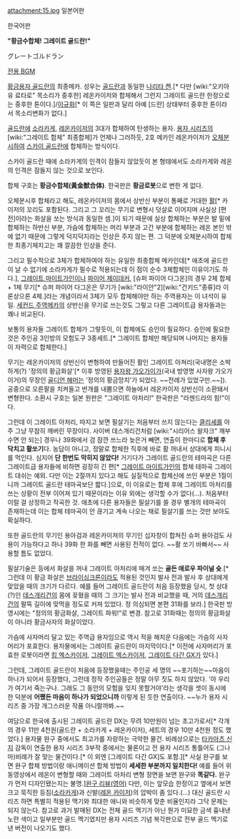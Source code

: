 attachment:15.jpg
{{{#!html
<iframe width="420" height="315" src="//www.youtube.com/embed/zoM7fzTf5ck" frameborder="0" allowfullscreen></iframe>
}}}
일본어판

{{{#!html
<iframe width="560" height="315" src="//www.youtube.com/embed/L1TNFIHwYNA" frameborder="0" allowfullscreen></iframe>
}}}
한국어판

'''"황금수합체! 그레이트 골드란!"'''

グレートゴルドラン

[http://youtu.be/2DMmkGLcogE 전용 BGM]

[[황금용자 골드란]]의 최종메카. 성우는 [[골드란]]과 동일한 [[나리타 켄]].[* 다만 [wiki:"오키아유 료타로" 목소리가 중후한] 레온카이저와 합체해서 그런지 그레이트 골드란 한정으로는 중후한 톤이다.]/[[이규화]][* 이 쪽은 일판과 달리 아예 [드란] 상태부터 중후한 톤이라서 목소리변화가 없다.]

[[골드란]]에 [[소라카게]], [[레온카이저]]의 3대가 합체하여 탄생하는 용자. [[용자 시리즈]]의 [wiki:"그레이트 합체" 최종합체]가 언제나 그러하듯, 2호 메카인 레온카이저가 [[오체분시]]하여 [[스카이 골드란]]에 합체하는 방식이다.

스카이 골드란 때에 소라카게의 인격이 잠들지 않았듯이 본 형태에서도 소라카게와 레온의 인격은 잠들지 않는 것으로 보인다.

합체 구호는 '''황금수합체(黃金獣合体)'''. 한국판은 '''황금로봇'''으로 변한 게 없다.

오체분시후 합체라고 해도, 레온카이저의 몸에서 상반신 부분이 통째로 거대한 [[활]][* 카이저의 꼬리도 포함된다. 그리고 그 꼬리는 무기로 변형시 덧살로 이어지며 사실상 [편전]이라는 화살을 쏘는 방식과 동일한 셈.]이 되기 때문에 실상 합체하는 부분은 발 밑에 합체하는 하반신 부분, 가슴에 합체하는 머리 부분과 고간 부분에 합체하는 레온 본인 밖에 없기 때문에 그렇게 덕지덕지라는 인상은 주지 않는 편. 그 덕분에 오체분시하여 합체한 최종기체치고는 꽤 깔끔한 인상을 준다. 

그리고 필수적으로 3체가 합체하여야 하는 유일한 최종합체 메카인데[* 애초에 골드란이 날 수 없기에 소라카게가 필수로 적용되는데 이 점이 순수 3체합체인 이유이기도 하다.], [[그레이트 마이트가인]]이나 [[파이어 제이데커]], [슈퍼 파이어 다그온]의 경우 2체 합체 + 1체 무기[* 슈퍼 파이어 다그온은 무기가 [wiki:"라이안"2][wiki:"건키드"종류]라 이론상으론 4체.]라는 개념이라서 3체가 모두 합체해야만 하는 주역용자는 이 녀석이 유일. [[세컨드 주역메카]]의 상반신을 무기로 쓰는것도 그렇고 다른 그레이트급 용자들과는 꽤나 비교된다.

보통의 용자들 그레이트 합체가 그렇듯이, 이 합체에도 승인이 필요하다. 승인에 필요한 것은 주인공 3인방의 모험도구 3종세트.[* 그레이트 합체만 해당되며 나머지는 용자들이 자력으로 합체한다.]

무기는 레온카이저의 상반신이 변형하여 만들어진 활인 그레이트 아쳐리(국내명은 소박하게(?) '정의의 황금화살'[* 이후 방영된 [[용자왕 가오가이가]](국내 방영명 사자왕 가오가이거)의 무장인 [[골디언 해머]]는 '정의의 황금망치'가 되었다. ~~전례가 있었구만.~~]). 공중으로 오른팔을 치켜들고 번개를 내뿜으면 하늘에서 레온카이저 상반신이 소환돼서 변형한다. 소환시 구호는 일본 원판은 "그레이트 아처리!" 한국판은 "라젠드라의 힘!"이다.

그런데 이 그레이트 아처리, 따지고 보면 필살기는 처음부터 쓰지 않는다는 [[클리셰]]를 아주 그냥 무참히 깨버린 무장이다. 사이버 데스개리건처럼 [wiki:"시리어스 왈자크" 깨부수면 안 되는] 경우나 39화에서 검 잠깐 쓰느라 늦은거 빼면, 연출이 한마디로 '''합체 후 닥치고 활쏘기'''다. 농담이 아니고, 정말로 합체한 직후에 바로 활 꺼내서 상대에게 피니시를 먹인다. 심지어 '''단 한번도 막히지 않았다!''' 거기다가 그레이트 골드란의 테마곡은 다른 그레이트급 용자들에 비하면 굉장히 긴 편[* [[그레이트 마이트가인]]의 합체 테마곡 그레이트 대쉬는 예외. 다만 이는 2절까지 있다고 해도 실질적으로 합체신에 쓰인 부분은 1절이니까 그레이트 골드란 테마곡보단 짧다.]으로, 이 이유로는 합체 후에 그레이트 아처리를 쓰는 상황이 전부 이어져 있기 때문이라는 이유 외에는 생각할 수가 없다(...). 처음부터 이럴 걸 상정하고 작곡한 것. 애초에 다른 용자들은 필살기를 쓸 경우 별개의 테마곡이 존재하는데 이는 합체 테마곡이 안 끊기고 계속 나오는 채로 필살기를 쓰는 것만 보아도 확실하다.

또한 골드란의 무기인 용아검과 레온카이져의 무기인 십자창이 합쳐진 슈퍼 용아검도 사용이 가능하다고 하나 39화 한 화를 빼면 사용된 전적이 없다. ~~활 쏘기 바빠서~~ 사용할 틈도 없었다.

필살기술은 등에서 화살을 꺼내 그레이트 아처리에 매겨 쏘는 '''골든 애로우 파이널 슛'''.[* 그런데 이 황금 화살은 [[브라이싱크론]]이라도 적용된 것인지 발사 전과 발사 후 상대에게 맞았을 때의 크기가 다르다. 예를 들어 그레이트 골드란이 처음 등장했을 당시, 첫 상대(?)인 [[데스개리건]]의 몸에 꽂혔을 때의 그 크기는 발사 전과 비교했을 때, 거의 [[데스개리건]]의 팔뚝 길이에 맞먹을 정도로 커져 있었다. 정 의심되면 본편 31화를 보라.] 한국판 방영시에는 "정의의 황금화살, 그레이트 파워!"로 변경. 참고로 31화때는 정의의 황금화살이 아니라 황금사자의 화살이었다.

가슴에 사자머리 달고 있는 주역급 용자임으로 역시 적을 해치운 다음에는 가슴의 사자머리가 포효한다. 용자물에서는 그레이트 골드란이 마지막이다.[* 이전에 사자머리가 포효한 로봇이라면 [[킹 엑스카이저]], [[그레이트 엑스카이저]], [[그레이트 다간 GX]]가 있다.]

그런데, 그레이트 골드란이 처음에 등장했을때는 주인공 세 명의 ~~포기하는~~마음이 하나가 되어서 등장했다, 그런데 정작 주인공들은 정말 아무 짓도 하지 않았다. '아 우리가 여기서 죽는구나. 그래도 그 동안의 모험을 잊지 못할거야'라는 생각을 셋이 동시에 한 덕분에 '''어쨌든 마음이 하나가 되었으니까''' 이렇게 된 듯한 연출이다. ~~누가 용자 시리즈 중 가장 개그스러운 작품 아니랄까봐.~~

여담으로 한국에 출시된 그레이트 골드란 DX는 무려 10만원이 넘는 초고가로서[* 각개의 경우 11만 4천원(골드란 + 소라카게 + 레온카이저), 세트의 경우 10만 4천원 정도 했었다.] 용자물 완구 중에서도 최고가를 자랑하는 극악한 물건. 비례상으로는 [[타카마츠 신지]] 감독이 연출한 용자 시리즈 3부작 중에서는 물론이고 전 용자 시리즈 통틀어도 (그나마)비례가 잘 맞는 물건이다.[* 이 외엔 [그레이트 다간 GX]도 포함.][* 사실 완구를 보면 완구 합체 방법이랑 애니메이션 합체 방법이 '''세세한 부분까지 일치한다!''' 예를 들어 위 동영상에서 레온이 변형할 때와 그레이트 아처리 변형 장면을 보면 완구와 '''똑같다.''' 완구가 먼저 디자인됐는지는 불명.][http://youtu.be/N8QAfzZFbbk 완구 리뷰(영어)] 다만, 이는 앞모습 한정이고 옆에서 보면 크고 묵직한 등짐([[소라카게]])과 신발([[레온 카이저]])의 압박이 좀 있다.(...) 대신 골드란 시리즈 하면 특별히 적용된 맥기와 최대한 애니와 비슷하게 맞춘 비율인지라 그닥 문제는 되지 않는다. 참고로 과거 발매된 DX는 전체 골드 멕기가 아닌 뭔가 미묘한 금색 흉내낸 노란 색이고 일부분만 골드 멕기였지만 용자 시리즈 기념 복각판으로 전부 골드 멕기로 낸 버전이 나오기도 했다. 
